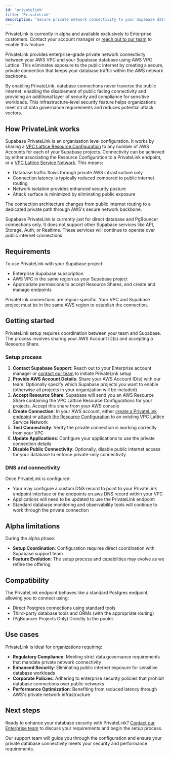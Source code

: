```yaml
---
id: 'privatelink'
title: 'PrivateLink'
description: 'Secure private network connectivity to your Supabase database using AWS VPC Lattice.'
---
```


<Admonition type="note">

PrivateLink is currently in alpha and available exclusively to Enterprise customers. Contact your account manager or [reach out to our team](https://supabase.com/contact/enterprise) to enable this feature.

</Admonition>

PrivateLink provides enterprise-grade private network connectivity between your AWS VPC and your Supabase database using AWS VPC Lattice. This eliminates exposure to the public internet by creating a secure, private connection that keeps your database traffic within the AWS network backbone.

By enabling PrivateLink, database connections never traverse the public internet, enabling the disablement of public facing connectivity and providing an additional layer of security and compliance for sensitive workloads. This infrastructure-level security feature helps organizations meet strict data governance requirements and reduces potential attack vectors.

## How PrivateLink works

Supabase PrivateLink is an organisation level configuration. It works by sharing a [VPC Lattice Resource Configuration](https://docs.aws.amazon.com/vpc-lattice/latest/ug/resource-configuration.html) to any number of AWS Accounts for each of your Supabase projects. Connectivity can be achieved by either associating the Resource Configuration to a PrivateLink endpoint, or a [VPC Lattice Service Network](https://docs.aws.amazon.com/vpc-lattice/latest/ug/service-networks.html). This means:

- Database traffic flows through private AWS infrastructure only
- Connection latency is typically reduced compared to public internet routing
- Network isolation provides enhanced security posture
- Attack surface is minimized by eliminating public exposure

The connection architecture changes from public internet routing to a dedicated private path through AWS's secure network backbone.

Supabase PrivateLink is currently just for direct database and PgBouncer connections only. It does not support other Supabase services like API, Storage, Auth, or Realtime. These services will continue to operate over public internet connections.

## Requirements

To use PrivateLink with your Supabase project:

- Enterprise Supabase subscription
- AWS VPC in the same region as your Supabase project
- Appropriate permissions to accept Resource Shares, and create and manage endpoints

<Admonition type="caution">

PrivateLink connections are region-specific. Your VPC and Supabase project must be in the same AWS region to establish the connection.

</Admonition>

## Getting started

PrivateLink setup requires coordination between your team and Supabase. The process involves sharing your AWS Account ID(s) and accepting a Resource Share.

### Setup process

1. **Contact Supabase Support**: Reach out to your Enterprise account manager or [contact our team](https://supabase.com/contact/enterprise) to initiate PrivateLink setup
2. **Provide AWS Account Details**: Share your AWS Account ID(s) with our team. Optionally specify which Supabase projects you want to enable (otherwise all projects in your organization will be included)
3. **Accept Resource Share**: Supabase will send you an AWS Resource Share containing the VPC Lattice Resource Configurations for your projects. Accept this share from your AWS console
4. **Create Connection**: In your AWS account, either [create a PrivateLink endpoint](https://docs.aws.amazon.com/vpc/latest/privatelink/privatelink-access-resources.html) or [attach the Resource Configuration](https://docs.aws.amazon.com/vpc-lattice/latest/ug/service-network-associations.html) to an existing VPC Lattice Service Network
5. **Test Connectivity**: Verify the private connection is working correctly from your VPC
6. **Update Applications**: Configure your applications to use the private connection details
7. **Disable Public Connectivity**: Optionally, disable public internet access for your database to enforce private-only connectivity

### DNS and connectivity

Once PrivateLink is configured:

- Your may configure a custom DNS record to point to your PrivateLink endpoint interface or the endpoints on.aws DNS record within your VPC
- Applications will need to be updated to use the PrivateLink endpoint
- Standard database monitoring and observability tools will continue to work through the private connection

## Alpha limitations

During the alpha phase:

- **Setup Coordination**: Configuration requires direct coordination with Supabase support team
- **Feature Evolution**: The setup process and capabilities may evolve as we refine the offering

## Compatibility

The PrivateLink endpoint behaves like a standard Postgres endpoint, allowing you to connect using:

- Direct Postgres connections using standard tools
- Third-party database tools and ORMs (with the appropriate routing)
- (PgBouncer Projects Only) Directly to the pooler.

## Use cases

PrivateLink is ideal for organizations requiring:

- **Regulatory Compliance**: Meeting strict data governance requirements that mandate private network connectivity
- **Enhanced Security**: Eliminating public internet exposure for sensitive database workloads
- **Corporate Policies**: Adhering to enterprise security policies that prohibit database connections over public networks
- **Performance Optimization**: Benefiting from reduced latency through AWS's private network infrastructure

## Next steps

Ready to enhance your database security with PrivateLink? [Contact our Enterprise team](https://supabase.com/contact/enterprise) to discuss your requirements and begin the setup process.

Our support team will guide you through the configuration and ensure your private database connectivity meets your security and performance requirements.
